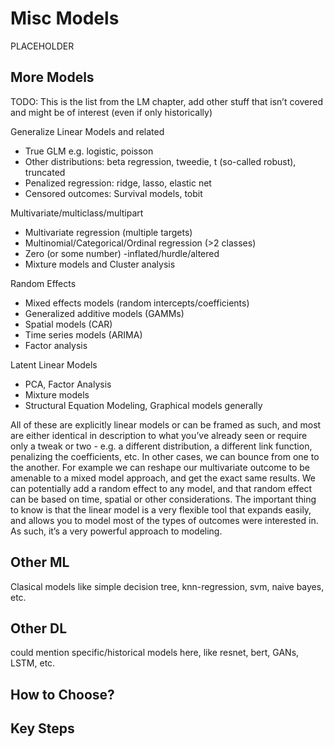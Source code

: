 # Misc Models

PLACEHOLDER

## More Models


TODO: This is the list from the LM chapter, add other stuff that isn't covered and might be of interest (even if only historically)


Generalize Linear Models and related

- True GLM e.g. logistic, poisson
- Other distributions: beta regression, tweedie, t (so-called robust), truncated
- Penalized regression: ridge, lasso, elastic net
- Censored outcomes: Survival models, tobit

Multivariate/multiclass/multipart

- Multivariate regression (multiple targets)
- Multinomial/Categorical/Ordinal regression (>2 classes)
- Zero (or some number) -inflated/hurdle/altered
- Mixture models and Cluster analysis

Random Effects

- Mixed effects models (random intercepts/coefficients)
- Generalized additive models (GAMMs)
- Spatial models (CAR)
- Time series models (ARIMA)
- Factor analysis

Latent Linear Models

- PCA, Factor Analysis
- Mixture models
- Structural Equation Modeling, Graphical models generally

All of these are explicitly linear models or can be framed as such, and most are either identical in description to what you've already seen or require only a tweak or two - e.g. a different distribution, a different link function, penalizing the coefficients, etc. In other cases, we can bounce from one to the another. For example we can reshape our multivariate outcome to be amenable to a mixed model approach, and get the exact same results. We can potentially add a random effect to any model, and that random effect can be based on time, spatial or other considerations. The important thing to know is that the linear model is a very flexible tool that expands easily, and allows you to model most of the types of outcomes were interested in. As such, it's a very powerful approach to modeling.

## Other ML

Clasical models like simple decision tree, knn-regression, svm, naive bayes, etc.


## Other DL

could mention specific/historical models here, like resnet, bert, GANs, LSTM, etc.


## How to Choose?


## Key Steps